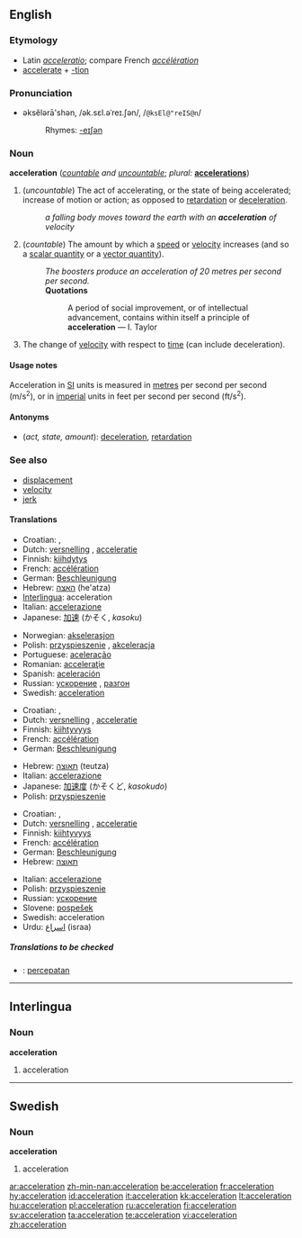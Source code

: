 ==English==

===Etymology===
*Latin ''[[acceleratio]]''; compare French ''[[accélération]]''
*[[accelerate]] + [[-tion]]

===Pronunciation===
*əksĕlərā'shən, /ək.sɛl.əˈreɪ.ʃən/, /<tt>@ksEl@"reIS@n</tt>/
*:Rhymes: [[Rhymes:English:-eɪʃǝn|-eɪʃǝn]]

===Noun===
'''acceleration''' (''[[countable]] and [[uncountable]]''; ''plural:'' '''[[accelerations]]''')

#<!--DefA-->(''uncountable'') The act of accelerating, or the state of being accelerated; increase of motion or action; as opposed to [[retardation]] or [[deceleration]].
#:''a falling body moves toward the earth with an '''acceleration''' of velocity''
#<!--DefB-->(''countable'') The amount by which a [[speed]] or [[velocity]] increases (and so a [[scalar quantity]] or a [[vector quantity]]).
#:''The boosters produce an acceleration of 20 metres per second per second.''
#:'''Quotations'''
#::A period of social improvement, or of intellectual advancement, contains within itself a principle of '''acceleration''' &mdash; I. Taylor
#<!--DefC-->{{physics}} The change of [[velocity]] with respect to [[time]] (can include deceleration).

====Usage notes====
Acceleration in [[SI]] units is measured in [[metre]]s per second per second (m/s<sup>2</sup>), or in [[imperial]] units in feet per second per second (ft/s<sup>2</sup>).

====Antonyms====
*<!--DefA--><!--DefB--><!--DefC-->(''act, state, amount''): [[deceleration]], [[retardation]]

===See also===
*[[displacement]]
*[[velocity]]
*[[jerk]]

<!--these need to go on separate pages
===Derived terms===
''all from astronomy and physics''

*'''Acceleration of the moon''': the increase of the moon's mean motion in its orbit, in consequence of which its period of revolution is now shorter than in ancient times
*'''Acceleration and retardation of the tides''': See '''Priming of the tides''', under [[Priming]]
*'''Diurnal acceleration of the fixed stars''': the amount by which their apparent diurnal motion exceeds that of the sun, in consequence of which they daily come to the meridian of any place about three minutes fifty-six seconds of solar time earlier than on the day preceding
*'''Acceleration of the planets''': the increasing velocity of their motion, in proceeding from the apogee to the perigee of their orbits
-->

====Translations====

{{trans-top|act, state}}
*Croatian: {{t|hr|akceleracija|f}}, {{t|hr|ubrzanje|n}}
*Dutch: [[versnelling]] {{f}}, [[acceleratie]] {{f}}
*Finnish: [[kiihdytys]]
*French: [[accélération]] {{f}}
*German: [[Beschleunigung]] {{f}}
*Hebrew: [[האצה]] (he'atza) {{f}}
*[[Interlingua]]: acceleration
*Italian: [[accelerazione]] {{f}}
*Japanese: [[加速]] (かそく, ''kasoku'')
{{trans-mid}}
*Norwegian: [[akselerasjon]] {{c}}
*Polish: [[przyspieszenie]] {{n}}, [[akceleracja]] {{f}}
*Portuguese: [[aceleração]] {{f}}
*Romanian: [[acceleraţie]] {{f}}
*Spanish: [[aceleración]]
*Russian: [[ускорение]] {{f}}, [[разгон]] {{m}}
*Swedish: [[acceleration#Swedish|acceleration]] {{c}}
{{trans-bottom}}

{{trans-top|amount}}
*Croatian: {{t|hr|akceleracija|f}}, {{t|hr|ubrzanje|n}}
*Dutch: [[versnelling]] {{f}}, [[acceleratie]] {{f}}
*Finnish: [[kiihtyvyys]]
*French: [[accélération]] {{f}}
*German: [[Beschleunigung]] {{f}}
{{trans-mid}}
*Hebrew: [[תאוצה]] (teutza) {{f}}
*Italian: [[accelerazione]] {{f}}
*Japanese: [[加速度]] (かそくど, ''kasokudo'')
*Polish: [[przyspieszenie]] {{n}}
{{trans-bottom}}

{{trans-top|(physics)}}
*Croatian: {{t|hr|akceleracija|f}}, {{t|hr|ubrzanje|n}}
*Dutch: [[versnelling]] {{f}}, [[acceleratie]] {{f}}
*Finnish: [[kiihtyvyys]]
*French: [[accélération]] {{f}}
*German: [[Beschleunigung]] {{f}}
*Hebrew: [[תאוצה]] {{f}}
{{trans-mid}}
*Italian: [[accelerazione]] {{f}}
*Polish: [[przyspieszenie]] {{n}}
*Russian: [[ускорение]] {{f}}
*Slovene: [[pospešek]] {{m}}
*Swedish: acceleration {{c}}
*Urdu: [[اسراع]] (israa) {{m}}
{{trans-bottom}}


=====Translations to be checked=====
{{checktrans}}
*{{ttbc|Indonesian}}: [[cepat|percepatan]]

----

==Interlingua==
===Noun===
'''acceleration'''

#<!--DefA-->acceleration
----
==Swedish==
===Noun===
'''acceleration'''

#<!--DefA-->acceleration

[[ar:acceleration]]
[[zh-min-nan:acceleration]]
[[be:acceleration]]
[[fr:acceleration]]
[[hy:acceleration]]
[[id:acceleration]]
[[it:acceleration]]
[[kk:acceleration]]
[[lt:acceleration]]
[[hu:acceleration]]
[[pl:acceleration]]
[[ru:acceleration]]
[[fi:acceleration]]
[[sv:acceleration]]
[[ta:acceleration]]
[[te:acceleration]]
[[vi:acceleration]]
[[zh:acceleration]]